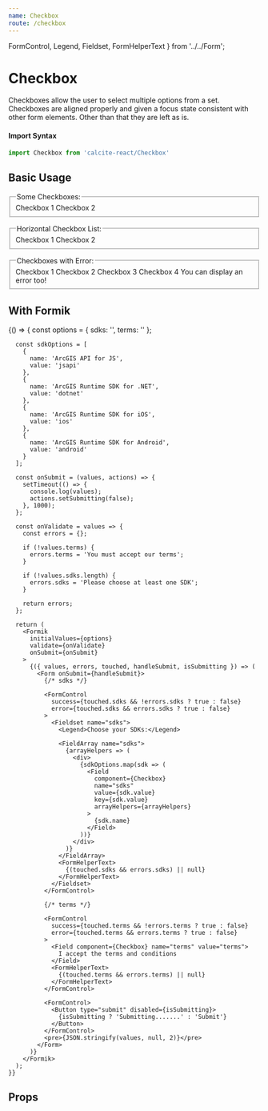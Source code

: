 ```yaml
---
name: Checkbox
route: /checkbox
---
```



  FormControl,
  Legend,
  Fieldset,
  FormHelperText
} from '../../Form';

# Checkbox

Checkboxes allow the user to select multiple options from a set. Checkboxes are
aligned properly and given a focus state consistent with other form elements.
Other than that they are left as is.

#### Import Syntax

```js
import Checkbox from 'calcite-react/Checkbox'
```

## Basic Usage

<Playground>
  <GuideExample>
    <Form>
      <FormControl>
        <Fieldset name="docCheckboxGroup">
          <Legend>Some Checkboxes:</Legend>
          <Checkbox>Checkbox 1</Checkbox>
          <Checkbox>Checkbox 2</Checkbox>
        </Fieldset>
      </FormControl>
    </Form>
  </GuideExample>
  <GuideExample label="horizontal">
    <Form>
      <FormControl>
        <Fieldset name="docCheckboxGroup2" horizontal>
          <Legend>Horizontal Checkbox List:</Legend>
          <Checkbox defaultChecked>Checkbox 1</Checkbox>
          <Checkbox>Checkbox 2</Checkbox>
        </Fieldset>
      </FormControl>
    </Form>
  </GuideExample>
  <GuideExample label="error">
    <Form>
      <FormControl error>
        <Fieldset name="docCheckboxGroup3">
          <Legend>Checkboxes with Error:</Legend>
          <Checkbox>Checkbox 1</Checkbox>
          <Checkbox>Checkbox 2</Checkbox>
          <Checkbox>Checkbox 3</Checkbox>
          <Checkbox>Checkbox 4</Checkbox>
          <FormHelperText>You can display an error too!</FormHelperText>
        </Fieldset>
      </FormControl>
    </Form>
  </GuideExample>
</Playground>

## With Formik

<Playground>
{() => {
      const options = {
        sdks: '',
        terms: ''
      };

      const sdkOptions = [
        {
          name: 'ArcGIS API for JS',
          value: 'jsapi'
        },
        {
          name: 'ArcGIS Runtime SDK for .NET',
          value: 'dotnet'
        },
        {
          name: 'ArcGIS Runtime SDK for iOS',
          value: 'ios'
        },
        {
          name: 'ArcGIS Runtime SDK for Android',
          value: 'android'
        }
      ];

      const onSubmit = (values, actions) => {
        setTimeout(() => {
          console.log(values);
          actions.setSubmitting(false);
        }, 1000);
      };

      const onValidate = values => {
        const errors = {};

        if (!values.terms) {
          errors.terms = 'You must accept our terms';
        }

        if (!values.sdks.length) {
          errors.sdks = 'Please choose at least one SDK';
        }

        return errors;
      };

      return (
        <Formik
          initialValues={options}
          validate={onValidate}
          onSubmit={onSubmit}
        >
          {({ values, errors, touched, handleSubmit, isSubmitting }) => (
            <Form onSubmit={handleSubmit}>
              {/* sdks */}

              <FormControl
                success={touched.sdks && !errors.sdks ? true : false}
                error={touched.sdks && errors.sdks ? true : false}
              >
                <Fieldset name="sdks">
                  <Legend>Choose your SDKs:</Legend>

                  <FieldArray name="sdks">
                    {arrayHelpers => (
                      <div>
                        {sdkOptions.map(sdk => (
                          <Field
                            component={Checkbox}
                            name="sdks"
                            value={sdk.value}
                            key={sdk.value}
                            arrayHelpers={arrayHelpers}
                          >
                            {sdk.name}
                          </Field>
                        ))}
                      </div>
                    )}
                  </FieldArray>
                  <FormHelperText>
                    {(touched.sdks && errors.sdks) || null}
                  </FormHelperText>
                </Fieldset>
              </FormControl>

              {/* terms */}

              <FormControl
                success={touched.terms && !errors.terms ? true : false}
                error={touched.terms && errors.terms ? true : false}
              >
                <Field component={Checkbox} name="terms" value="terms">
                  I accept the terms and conditions
                </Field>
                <FormHelperText>
                  {(touched.terms && errors.terms) || null}
                </FormHelperText>
              </FormControl>

              <FormControl>
                <Button type="submit" disabled={isSubmitting}>
                  {isSubmitting ? 'Submitting.......' : 'Submit'}
                </Button>
              </FormControl>
              <pre>{JSON.stringify(values, null, 2)}</pre>
            </Form>
          )}
        </Formik>
      );
    }}

</Playground>

## Props

<PropsTable of={Checkbox} />

